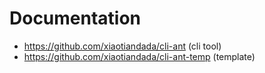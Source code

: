 # Documentation

- https://github.com/xiaotiandada/cli-ant (cli tool)
- https://github.com/xiaotiandada/cli-ant-temp (template)

